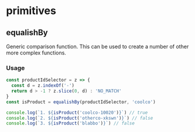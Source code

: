 # primitives



## equalishBy

Generic comparison function.
This can be used to create a number of other more complex functions.

### Usage
```js
const productIdSelector = z => {
  const d = z.indexOf('-')
  return d > -1 ? z.slice(0, d) : 'NO_MATCH'
}
const isProduct = equalishBy(productIdSelector, 'coolco')

console.log(`1. ${isProduct('coolco-10020')}`) // true
console.log(`2. ${isProduct('otherco-xkswn')}`) // false
console.log(`3. ${isProduct('blabbo')}`) // false
```